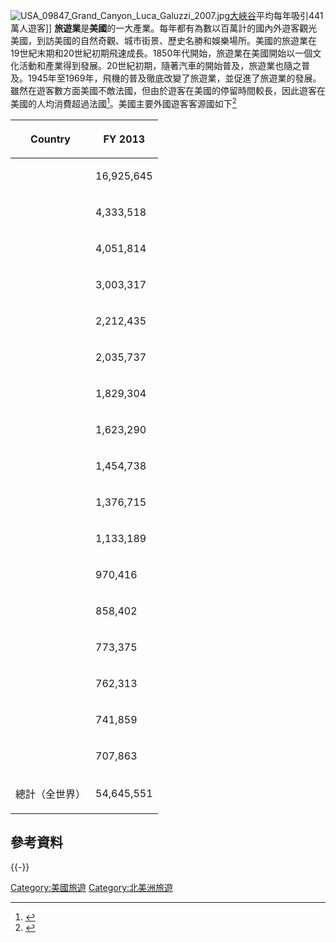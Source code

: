 [[File:USA_09847_Grand_Canyon_Luca_Galuzzi_2007.jpg|thumb]][[大峽谷|大峽谷]]平均每年吸引441萬人遊客]]
'''旅遊業'''是'''美國'''的一大產業。每年都有為數以百萬計的國內外遊客觀光美國，到訪美國的自然奇觀、城市街景、歷史名勝和娛樂場所。美國的旅遊業在19世紀末期和20世紀初期飛速成長。1850年代開始，旅遊業在美國開始以一個文化活動和產業得到發展。20世紀初期，隨著汽車的開始普及，旅遊業也隨之普及。1945年至1969年，飛機的普及徹底改變了旅遊業，並促進了旅遊業的發展。雖然在遊客數方面美國不敵法國，但由於遊客在美國的停留時間較長，因此遊客在美國的人均消費超過法國<ref name=c18f>{{cite web|url=http://www.cbsnews.com/8301-505145_162-57594299/france-learns-to-speak-touriste/|title=France learns to speak 'touriste'|publisher=[[Associated_Press|Associated Press]]}}</ref>。美國主要外國遊客客源國如下<ref>{{Cite web |url=http://www.dhs.gov/sites/default/files/publications/ois_yb_2013.pdf |title=2013 Yearbook of Immigration Statistics |access-date=2016-02-02 |archive-url=https://web.archive.org/web/20160309060249/https://www.dhs.gov/sites/default/files/publications/ois_yb_2013.pdf |archive-date=2016-03-09 |dead-url=yes }}</ref>

{| class="wikitable sortable"
|-
! Country !! FY 2013
|-
| {{flagcountry|Mexico}} || 16,925,645
|-
| {{flagcountry|United Kingdom}} || 4,333,518
|-
| {{flagcountry|Japan}} || 4,051,814
|-
| {{flagcountry|Canada}} || 3,003,317
|-
| {{flagcountry|Germany}} || 2,212,435
|-
| {{flagcountry|Brazil}} || 2,035,737
|-
| {{flagcountry|France}} || 1,829,304
|- 
| {{flagcountry|China}} || 1,623,290
|-
| {{flagcountry|Korea, South}} || 1,454,738
|-
| {{flagcountry|Australia}} || 1,376,715
|-
| {{flagcountry|Italy}} || 1,133,189
|-
| {{flagcountry|India}} || 970,416
|-
| {{flagcountry|Spain}} || 858,402
|- 
| {{flagcountry|Colombia}} || 773,375
|-
| {{flagcountry|Venezuela}} || 762,313
|-
| {{flagcountry|Netherlands}} || 741,859
|-
| {{flagcountry|Argentina}} || 707,863
|-
| 總計（全世界） || 54,645,551
|}
==參考資料==
{{Reflist}}
[[Category:美國旅遊|Category:美國旅遊]]
[[Category:北美洲旅遊|Category:北美洲旅遊]]
{{-}}
{{美国主题}}
{{美洲题目|观光}}